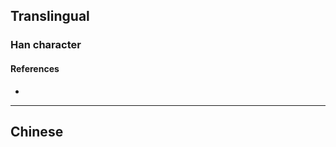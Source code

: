 {{character info/new}}
==Translingual==

===Han character===
{{Han char|rn=86|rad=火|as=15|sn=19|four=|canj=FFF,XXFFF|ids=⿱⿲火言火火}}

====References====
* {{Han ref|kx=0687.040|dkj=19561|hdz=32246.020|uh=7215|ud=29205}}

----

==Chinese==
{{zh-see|燮|v}}
